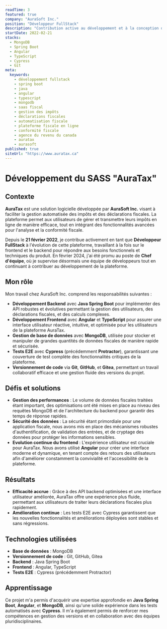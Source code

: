 ```yaml
---
readTime: 3
featured: true
company: "AuraSoft Inc."
position: "Développeur FullStack"
description: "Contribution active au développement et à la conception de la plateforme SAAS AuraTax, spécialisée dans la gestion automatisée des impôts et des déclarations fiscales."
startDate: 2022-02-21
stacks:
  - MongoDB
  - Spring Boot
  - Angular
  - TypeScript
  - Cypress
  - Git
meta:
  keywords:
    - développement fullstack
    - spring boot
    - java
    - angular
    - typescript
    - mongodb
    - saas fiscal
    - gestion des impôts
    - déclarations fiscales
    - automatisation fiscale
    - plateforme fiscale en ligne
    - conformité fiscale
    - agence du revenu du canada
    - auratax
    - aurasoft
published: true
siteUrl: "https://www.auratax.ca"
---
```


# Développement du SASS "AuraTax"

## Contexte

**AuraTax** est une solution logicielle développée par **AuraSoft Inc.** visant à faciliter la gestion automatisée des impôts et des déclarations fiscales. La plateforme permet aux utilisateurs de gérer et transmettre leurs impôts en ligne de manière efficace, tout en intégrant des fonctionnalités avancées pour l'analyse et la conformité fiscale.

Depuis le **21 février 2022**, je contribue activement en tant que **Développeur FullStack** à l'évolution de cette plateforme, travaillant à la fois sur le frontend et le backend pour répondre aux besoins fonctionnels et techniques du produit. En février 2024, j'ai été promu au poste de **Chef d'équipe**, où je supervise désormais une équipe de développeurs tout en continuant à contribuer au développement de la plateforme.

## Mon rôle

Mon travail chez AuraSoft Inc. comprend les responsabilités suivantes :

- **Développement Backend** avec **Java Spring Boot** pour implémenter des API robustes et évolutives permettant la gestion des utilisateurs, des déclarations fiscales, et des calculs complexes.
- **Développement Frontend** avec **Angular** et **TypeScript** pour assurer une interface utilisateur réactive, intuitive, et optimisée pour les utilisateurs de la plateforme AuraTax.
- **Gestion de base de données** avec **MongoDB**, utilisée pour stocker et manipuler de grandes quantités de données fiscales de manière rapide et sécurisée.
- **Tests E2E** avec **Cypress** (précédemment **Protractor**), garantissant une couverture de test complète des fonctionnalités critiques de la plateforme.
- **Versionnement de code** via **Git**, **GitHub**, et **Gitea**, permettant un travail collaboratif efficace et une gestion fluide des versions du projet.

## Défis et solutions

- **Gestion des performances** : Le volume de données fiscales traitées étant important, des optimisations ont été mises en place au niveau des requêtes MongoDB et de l'architecture du backend pour garantir des temps de réponse rapides.
- **Sécurité des données** : La sécurité étant primordiale pour une application fiscale, nous avons mis en place des mécanismes robustes d'authentification, de validation des entrées, et de cryptage des données pour protéger les informations sensibles.
- **Evolution continue du frontend** : L'expérience utilisateur est cruciale pour AuraTax. Nous avons utilisé **Angular** pour créer une interface moderne et dynamique, en tenant compte des retours des utilisateurs afin d'améliorer constamment la convivialité et l'accessibilité de la plateforme.

## Résultats

- **Efficacité accrue** : Grâce à des API backend optimisées et une interface utilisateur améliorée, AuraTax offre une expérience plus fluide, permettant aux utilisateurs de traiter leurs déclarations fiscales plus rapidement.
- **Amélioration continue** : Les tests E2E avec Cypress garantissent que les nouvelles fonctionnalités et améliorations déployées sont stables et sans régressions.

## Technologies utilisées

- **Base de données** : MongoDB
- **Versionnement de code** : Git, GitHub, Gitea
- **Backend** : Java Spring Boot
- **Frontend** : Angular, TypeScript
- **Tests E2E** : Cypress (précédemment Protractor)

## Apprentissage

Ce projet m'a permis d'acquérir une expertise approfondie en **Java Spring Boot**, **Angular**, et **MongoDB**, ainsi qu'une solide expérience dans les tests automatisés avec **Cypress**. Il m'a également permis de renforcer mes compétences en gestion des versions et en collaboration avec des équipes pluridisciplinaires.
